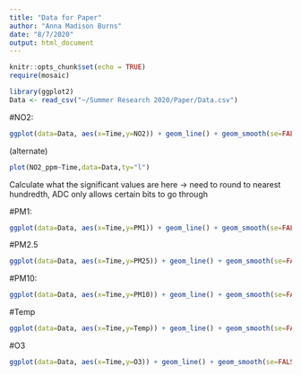 ```yaml
---
title: "Data for Paper"
author: "Anna Madison Burns"
date: "8/7/2020"
output: html_document
---
```


```r
knitr::opts_chunk$set(echo = TRUE)
require(mosaic)
```

```r
library(ggplot2)
Data <- read_csv("~/Summer Research 2020/Paper/Data.csv")
```

#NO2:

```r
ggplot(data=Data, aes(x=Time,y=NO2)) + geom_line() + geom_smooth(se=FALSE) + labs(x= "Time", y= "NO2 ppm", title = "NO2 Data", subtitle = "Covington, WA 8/7/2020")
```

(alternate)

```r
plot(NO2_ppm~Time,data=Data,ty="l")
```
Calculate what the significant values are here -> need to round to nearest hundredth, ADC only allows certain bits to go through

#PM1: 
```r
ggplot(data=Data, aes(x=Time,y=PM1)) + geom_line() + geom_smooth(se=FALSE) + labs(x= "Time", y= "PM1 in ug/m^3", title = "PM1 Data", subtitle = "Covington, WA 8/7/2020")
```

#PM2.5

```r
ggplot(data=Data, aes(x=Time,y=PM25)) + geom_line() + geom_smooth(se=FALSE) + labs(x= "Time", y= "PM2.5 in ug/m^3", title = "PM2.5 Data", subtitle = "Covington, WA 8/7/2020")
```

#PM10:

```r
ggplot(data=Data, aes(x=Time,y=PM10)) + geom_line() + geom_smooth(se=FALSE) + labs(x= "Time", y= "PM10 in ug/m^3", title = "PM10 Data", subtitle = "Covington, WA 8/7/2020")
```

#Temp

```r
ggplot(data=Data, aes(x=Time,y=Temp)) + geom_line() + geom_smooth(se=FALSE) + labs(x= "Time", y= "Temperature in deg C", title = "Temperature Data", subtitle = "Covington, WA 8/7/2020")
```


#O3

```r
ggplot(data=Data, aes(x=Time,y=O3)) + geom_line() + geom_smooth(se=FALSE) + labs(x= "Time", y= "Ozone ppb", title = "Ozone Data", subtitle = "Covington, WA 8/7/2020")
```

